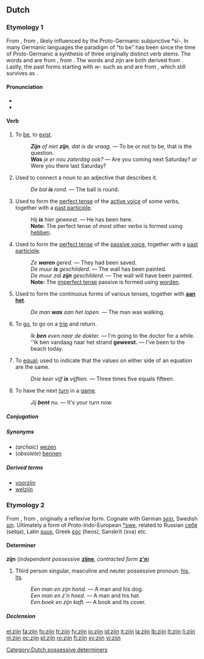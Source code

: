 ==Dutch==

===Etymology 1===
From {{proto|Germanic|wesanan|lang=nl}}, from {{proto|Indo-European|h₁es-|to be|lang=nl}}, likely influenced by the Proto-Germanic subjunctive *sī-. In many Germanic languages the paradigm of "to be" has been since the time of Proto-Germanic a synthesis of three originally distinct verb stems. The words {{term|ben|lang=nl}} and {{term|bent|lang=nl}} are from {{proto|Germanic|beunan|to be, to become|lang=nl}}, from {{proto|Indo-European|bʰuh₂-|to become|title=|lang=nl}}. The words {{term|is|lang=nl}} and ''zijn'' are both derived from {{proto|Indo-European|h₁es-|to be|title=|lang=nl}}. Lastly, the past forms starting with ''w-'' such as {{term|was|lang=nl}} and {{term|waren|lang=nl}} are from {{proto|Indo-European|h₂wes-|to reside|title=|lang=nl}}, which still survives as {{term|wezen|lang=nl}}.

====Pronunciation====
* {{IPA|/zɛi̯n/|lang=nl}}
* {{audio|Nl-zijn.ogg|audio}}

====Verb====
{{nl-verb|irr}}

# {{intransitive}} To [[be]], to [[exist]].
#: '''''Zijn''' of niet '''zijn''', dat is de vraag.'' &mdash; To be or not to be, that is the question.
#: '''''Was''' je er nou zaterdag ook?'' &mdash; Are you coming next Saturday? ''or'' Were you there last Saturday? 
# {{context|lang=nl|transitive|copular}} Used to connect a noun to an adjective that describes it.
#: ''De bal '''is''' rond.'' &mdash; The ball is round.
# {{context|lang=nl|transitive|auxiliary}} Used to form the [[perfect tense]] of the [[active voice]] of some verbs, together with a [[past participle]].
#: ''Hij '''is''' hier geweest.'' &mdash; He has been here.
#: '''Note:''' The perfect tense of most other verbs is formed using [[hebben]].
# {{context|lang=nl|transitive|auxiliary}} Used to form the [[perfect tense]] of the [[passive voice]], together with a [[past participle]].
#: ''Ze '''waren''' gered.'' &mdash; They had been saved.
#: ''De muur '''is''' geschilderd.'' &mdash; The wall has been painted.
#: ''De muur zal '''zijn''' geschilderd.'' &mdash; The wall will have been painted.
#: '''Note:''' The [[imperfect tense]] passive is formed using [[worden]].
# {{context|lang=nl|transitive|auxiliary}} Used to form the continuous forms of various tenses, together with '''[[aan het]]'''.
#: ''De man '''was''' aan het lopen.'' &mdash; The man was walking.
# {{intransitive}} To [[go]], to go on a [[trip]] and return.
#: ''Ik '''ben''' even naar de dokter.'' &mdash; I'm going to the doctor for a while.
#: ''Ik ben vandaag naar het strand '''geweest.''' &mdash; I've been to the beach today.
# {{context|lang=nl|transitive|copular|mathematics}} To [[equal]]; used to indicate that the values on either side of an equation are the same.
#: ''Drie keer vijf '''is''' vijftien.'' &mdash; Three times five equals fifteen.
# {{intransitive}} To have the next [[turn]] in a [[game]].
#: ''Jij '''bent''' nu.'' &mdash; It's your turn now.

=====Conjugation=====
{{nl-conj-irr|ben|bent|is|was|geweest|aux=zijn|zij|ware|zijt|waart|13=wees|13a=ben}}

=====Synonyms=====
* (''archaic'') [[wezen]]
* (''obsolete'') [[bennen]]

=====Derived terms=====
* [[voorzijn]]
* [[welzijn]]

===Etymology 2===
From {{proto|Germanic|sīnaz|lang=nl}}, from {{proto|Indo-European|seino-|lang=nl}}, originally a reflexive form. Cognate with German ''[[sein]]'', Swedish ''[[sin]]''. Ultimately a form of Proto-Indo-European [[Appendix:Proto-Indo-European_*swé|*swe]], related to Russian [[себя]] (sebja), Latin [[suus]], Greek [[ἑός]] (heos), Sanskrit (sva) etc.

====Determiner====
'''zijn''' {{m}} {{n}} {{context|dependent possessive}} (''independent possessive'' '''[[zijne]]''', ''contracted form'' '''[[z'n]]''')

# Third person singular, masculine and neuter possessive pronoun: [[his]], [[its]].
#: '' Een man en zijn hond.'' &mdash; A man and his dog.
#: '' Een man en z'n hoed.'' &mdash; A man and his hat.
#: '' Een boek en zijn kaft.'' &mdash; A book and its cover.

=====Declension=====
{{nl-decl-personal pronouns}}

[[Category:Dutch possessive determiners]]

[[el:zijn]]
[[fa:zijn]]
[[fo:zijn]]
[[fr:zijn]]
[[fy:zijn]]
[[io:zijn]]
[[id:zijn]]
[[it:zijn]]
[[la:zijn]]
[[lb:zijn]]
[[lt:zijn]]
[[li:zijn]]
[[nl:zijn]]
[[oc:zijn]]
[[pl:zijn]]
[[ro:zijn]]
[[fi:zijn]]
[[sv:zijn]]
[[vi:zijn]]